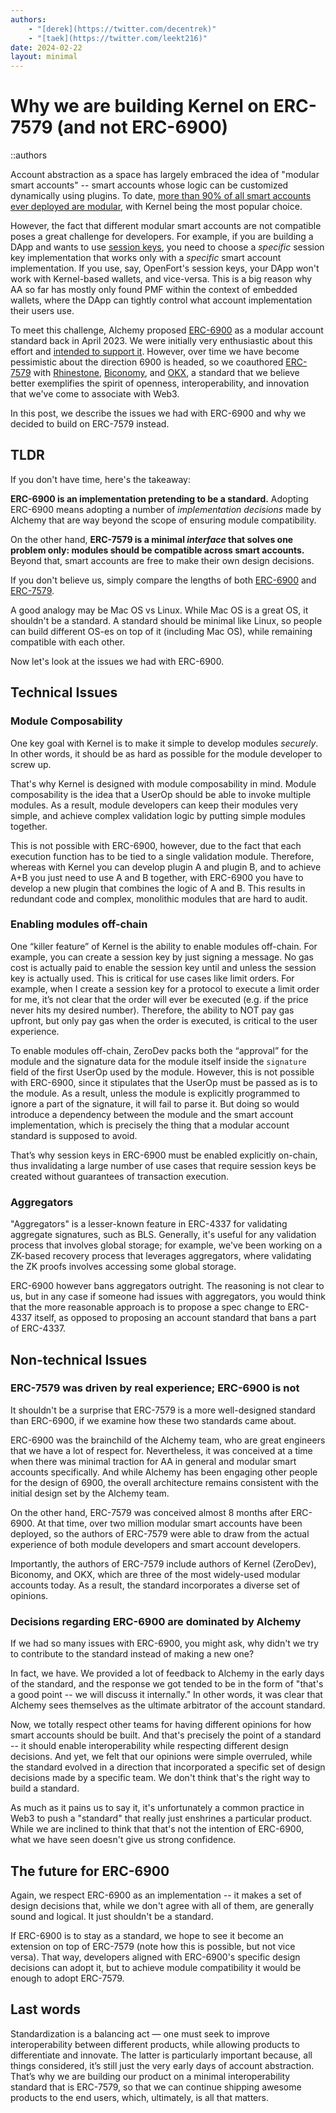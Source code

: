 ```yaml
---
authors:
    - "[derek](https://twitter.com/decentrek)"
    - "[taek](https://twitter.com/leekt216)"
date: 2024-02-22
layout: minimal
---
```


# Why we are building Kernel on ERC-7579 (and not ERC-6900)

::authors

Account abstraction as a space has largely embraced the idea of "modular smart accounts" -- smart accounts whose logic can be customized dynamically using plugins.  To date, [more than 90% of all smart accounts ever deployed are modular](https://www.bundlebear.com/factories/all), with Kernel being the most popular choice.

However, the fact that different modular smart accounts are not compatible poses a great challenge for developers.  For example, if you are building a DApp and wants to use [session keys](https://docs.zerodev.app/blog/session-keys-are-the-jwts-of-web3), you need to choose a *specific* session key implementation that works only with a *specific* smart account implementation.  If you use, say, OpenFort's session keys, your DApp won't work with Kernel-based wallets, and vice-versa.  This is a big reason why AA so far has mostly only found PMF within the context of embedded wallets, where the DApp can tightly control what account implementation their users use.

To meet this challenge, Alchemy proposed [ERC-6900](https://eips.ethereum.org/EIPS/eip-6900) as a modular account standard back in April 2023.  We were initially very enthusiastic about this effort and [intended to support it](https://twitter.com/zerodev_app/status/1650936175396552704).  However, over time we have become pessimistic about the direction 6900 is headed, so we coauthored [ERC-7579](https://eips.ethereum.org/EIPS/eip-7579) with [Rhinestone](https://twitter.com/rhinestonewtf), [Biconomy](https://twitter.com/biconomy), and [OKX](https://twitter.com/okx), a standard that we believe better exemplifies the spirit of openness, interoperability, and innovation that we've come to associate with Web3.

In this post, we describe the issues we had with ERC-6900 and why we decided to build on ERC-7579 instead.

## TLDR

If you don't have time, here's the takeaway:

**ERC-6900 is an implementation pretending to be a standard.**  Adopting ERC-6900 means adopting a number of *implementation decisions* made by Alchemy that are way beyond the scope of ensuring module compatibility.

On the other hand, **ERC-7579 is a minimal *interface* that solves one problem only: modules should be compatible across smart accounts.**  Beyond that, smart accounts are free to make their own design decisions.

If you don't believe us, simply compare the lengths of both [ERC-6900](https://eips.ethereum.org/EIPS/eip-6900) and [ERC-7579](https://eips.ethereum.org/EIPS/eip-7579).

A good analogy may be Mac OS vs Linux.  While Mac OS is a great OS, it shouldn't be a standard.  A standard should be minimal like Linux, so people can build different OS-es on top of it (including Mac OS), while remaining compatible with each other.

Now let's look at the issues we had with ERC-6900.

## Technical Issues

### Module Composability

One key goal with Kernel is to make it simple to develop modules *securely*.  In other words, it should be as hard as possible for the module developer to screw up.

That's why Kernel is designed with module composability in mind.  Module composability is the idea that a UserOp should be able to invoke multiple modules.  As a result, module developers can keep their modules very simple, and achieve complex validation logic by putting simple modules together.

This is not possible with ERC-6900, however, due to the fact that each execution function has to be tied to a single validation module.  Therefore, whereas with Kernel you can develop plugin A and plugin B, and to achieve A+B you just need to use A and B together, with ERC-6900 you have to develop a new plugin that combines the logic of A and B.  This results in redundant code and complex, monolithic modules that are hard to audit.

### Enabling modules off-chain

One “killer feature” of Kernel is the ability to enable modules off-chain.  For example, you can create a session key by just signing a message.  No gas cost is actually paid to enable the session key until and unless the session key is actually used.  This is critical for use cases like limit orders.  For example, when I create a session key for a protocol to execute a limit order for me, it’s not clear that the order will ever be executed (e.g. if the price never hits my desired number).  Therefore, the ability to NOT pay gas upfront, but only pay gas when the order is executed, is critical to the user experience.

To enable modules off-chain, ZeroDev packs both the “approval” for the module and the signature data for the module itself inside the `signature` field of the first UserOp used by the module.  However, this is not possible with ERC-6900, since it stipulates that the UserOp must be passed as is to the module.  As a result, unless the module is explicitly programmed to ignore a part of the signature, it will fail to parse it.  But doing so would introduce a dependency between the module and the smart account implementation, which is precisely the thing that a modular account standard is supposed to avoid.

That’s why session keys in ERC-6900 must be enabled explicitly on-chain, thus invalidating a large number of use cases that require session keys be created without guarantees of transaction execution.

### Aggregators

"Aggregators" is a lesser-known feature in ERC-4337 for validating aggregate signatures, such as BLS.  Generally, it's useful for any validation process that involves global storage; for example, we've been working on a ZK-based recovery process that leverages aggregators, where validating the ZK proofs involves accessing some global storage.

ERC-6900 however bans aggregators outright.  The reasoning is not clear to us, but in any case if someone had issues with aggregators, you would think that the more reasonable approach is to propose a spec change to ERC-4337 itself, as opposed to proposing an account standard that bans a part of ERC-4337.

## Non-technical Issues

### ERC-7579 was driven by real experience; ERC-6900 is not

It shouldn't be a surprise that ERC-7579 is a more well-designed standard than ERC-6900, if we examine how these two standards came about.

ERC-6900 was the brainchild of the Alchemy team, who are great engineers that we have a lot of respect for.  Nevertheless, it was conceived at a time when there was minimal traction for AA in general and modular smart accounts specifically.  And while Alchemy has been engaging other people for the design of 6900, the overall architecture remains consistent with the initial design set by the Alchemy team.

On the other hand, ERC-7579 was conceived almost 8 months after ERC-6900.  At that time, over two million modular smart accounts have been deployed, so the authors of ERC-7579 were able to draw from the actual experience of both module developers and smart account developers.

Importantly, the authors of ERC-7579 include authors of Kernel (ZeroDev), Biconomy, and OKX, which are three of the most widely-used modular accounts today.  As a result, the standard incorporates a diverse set of opinions.

### Decisions regarding ERC-6900 are dominated by Alchemy

If we had so many issues with ERC-6900, you might ask, why didn't we try to contribute to the standard instead of making a new one?

In fact, we have.  We provided a lot of feedback to Alchemy in the early days of the standard, and the response we got tended to be in the form of "that's a good point -- we will discuss it internally."  In other words, it was clear that Alchemy sees themselves as the ultimate arbitrator of the account standard.

Now, we totally respect other teams for having different opinions for how smart accounts should be built.  And that's precisely the point of a standard -- it should enable interoperability while respecting different design decisions.  And yet, we felt that our opinions were simple overruled, while the standard evolved in a direction that incorporated a specific set of design decisions made by a specific team.  We don't think that's the right way to build a standard.

As much as it pains us to say it, it's unfortunately a common practice in Web3 to push a "standard" that really just enshrines a particular product.  While we are inclined to think that that's not the intention of ERC-6900, what we have seen doesn't give us strong confidence.

## The future for ERC-6900

Again, we respect ERC-6900 as an implementation -- it makes a set of design decisions that, while we don't agree with all of them, are generally sound and logical.  It just shouldn't be a standard.

If ERC-6900 is to stay as a standard, we hope to see it become an extension on top of ERC-7579 (note how this is possible, but not vice versa).  That way, developers aligned with ERC-6900's specific design decisions can adopt it, but to achieve module compatibility it would be enough to adopt ERC-7579.

## Last words

Standardization is a balancing act — one must seek to improve interoperability between different products, while allowing products to differentiate and innovate.  The latter is particularly important because, all things considered, it’s still just the very early days of account abstraction.  That’s why we are building our product on a minimal interoperability standard that is ERC-7579, so that we can continue shipping awesome products to the end users, which, ultimately, is all that matters.